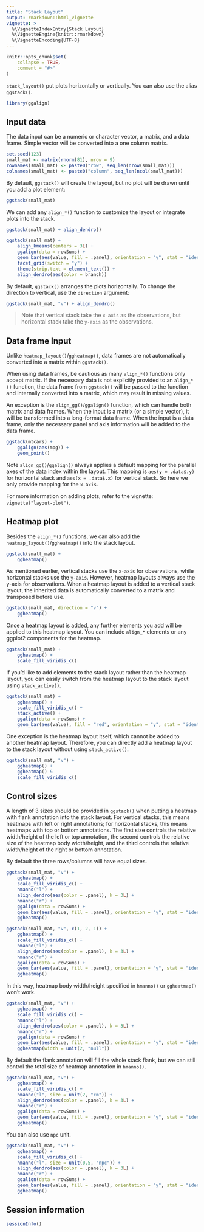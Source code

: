 ```yaml
---
title: "Stack Layout"
output: rmarkdown::html_vignette
vignette: >
  %\VignetteIndexEntry{Stack Layout}
  %\VignetteEngine{knitr::rmarkdown}
  %\VignetteEncoding{UTF-8}
---
```


```r
knitr::opts_chunk$set(
    collapse = TRUE,
    comment = "#>"
)
```

`stack_layout()` put plots horizontally or vertically. You can also use the
alias `ggstack()`.

```r
library(ggalign)
```

## Input data 
The data input can be a numeric or character vector, a matrix, and a data frame.
Simple vector will be converted into a one column matrix.

```r
set.seed(123)
small_mat <- matrix(rnorm(81), nrow = 9)
rownames(small_mat) <- paste0("row", seq_len(nrow(small_mat)))
colnames(small_mat) <- paste0("column", seq_len(ncol(small_mat)))
```

By default, `ggstack()` will create the layout, but no plot will be drawn until
you add a plot element:
```r
ggstack(small_mat)
```

We can add any `align_*()` function to customize the layout or integrate plots
into the stack. 
```r
ggstack(small_mat) + align_dendro()
```

```r
ggstack(small_mat) +
    align_kmeans(centers = 3L) +
    ggalign(data = rowSums) +
    geom_bar(aes(value, fill = .panel), orientation = "y", stat = "identity") +
    facet_grid(switch = "y") +
    theme(strip.text = element_text()) +
    align_dendro(aes(color = branch))
```

By default, `ggstack()` arranges the plots horizontally. To change the direction
to vertical, use the `direction` argument: 
```r
ggstack(small_mat, "v") + align_dendro()
```

>Note that vertical stack take the `x-axis` as the observations, but horizontal
stack take the `y-axis` as the observations.

## Data frame Input
Unlike `heatmap_layout()`/`ggheatmap()`, data frames are not automatically
converted into a matrix within `ggstack()`.

When using data frames, be cautious as many `align_*()` functions only accept
matrix. If the necessary data is not explicitly provided to an `align_*()`
function, the data frame from `ggstack()` will be passed to the function and
internally converted into a matrix, which may result in missing values. 

An exception is the `align_gg()`/`ggalign()` function, which can handle both
matrix and data frames. When the input is a matrix (or a simple vector), it will
be transformed into a long-format data frame. When the input is a data frame,
only the necessary panel and axis information will be added to the data frame.

```r
ggstack(mtcars) +
    ggalign(aes(mpg)) +
    geom_point()
```

Note `align_gg()`/`ggalign()` always applies a default mapping for the parallel
axes of the data index within the layout. This mapping is `aes(y = .data$.y)`
for horizontal stack and `aes(x = .data$.x)` for vertical stack. So here we only
provide mapping for the `x-axis`.

For more information on adding plots, refer to the vignette:
`vignette("layout-plot")`.

## Heatmap plot
Besides the `align_*()` functions, we can also add the
`heatmap_layout()`/`ggheatmap()` into the stack layout.

```r
ggstack(small_mat) +
    ggheatmap()
```

As mentioned earlier, vertical stacks use the `x-axis` for observations, while
horizontal stacks use the `y-axis`. However, heatmap layouts always use the y-axis
for observations. When a heatmap layout is added to a vertical stack layout, the
inherited data is automatically converted to a matrix and transposed before use. 
```r
ggstack(small_mat, direction = "v") +
    ggheatmap()
```

Once a heatmap layout is added, any further elements you add will be applied to
this heatmap layout. You can include `align_*` elements or any ggplot2
components for the heatmap. 

```r
ggstack(small_mat) +
    ggheatmap() +
    scale_fill_viridis_c()
```

If you'd like to add elements to the stack layout rather than the heatmap
layout, you can easily switch from the heatmap layout to the stack layout using
`stack_active()`. 
```r
ggstack(small_mat) +
    ggheatmap() +
    scale_fill_viridis_c() +
    stack_active() +
    ggalign(data = rowSums) +
    geom_bar(aes(value), fill = "red", orientation = "y", stat = "identity")
```

One exception is the heatmap layout itself, which cannot be added to another
heatmap layout. Therefore, you can directly add a heatmap layout to the stack
layout without using `stack_active()`. 
```r
ggstack(small_mat, "v") +
    ggheatmap() +
    ggheatmap() &
    scale_fill_viridis_c()
```

## Control sizes
A length of 3 sizes should be provided in `ggstack()` when putting a heatmap
with flank annotation into the stack layout. For vertical stacks, this means
heatmaps with left or right annotations; for horizontal stacks, this means
heatmaps with top or bottom annotations. The first size controls the relative
width/height of the left or top annotation, the second controls the relative
size of the heatmap body width/height, and the third controls the relative
width/height of the right or bottom annotation. 

By default the three rows/columns will have equal sizes.
```r
ggstack(small_mat, "v") +
    ggheatmap() +
    scale_fill_viridis_c() +
    hmanno("l") +
    align_dendro(aes(color = .panel), k = 3L) +
    hmanno("r") +
    ggalign(data = rowSums) +
    geom_bar(aes(value, fill = .panel), orientation = "y", stat = "identity") +
    ggheatmap()
```

```r
ggstack(small_mat, "v", c(1, 2, 1)) +
    ggheatmap() +
    scale_fill_viridis_c() +
    hmanno("l") +
    align_dendro(aes(color = .panel), k = 3L) +
    hmanno("r") +
    ggalign(data = rowSums) +
    geom_bar(aes(value, fill = .panel), orientation = "y", stat = "identity") +
    ggheatmap()
```

In this way, heatmap body width/height specified in `hmanno()` or `ggheatmap()`
won't work.
```r
ggstack(small_mat, "v") +
    ggheatmap() +
    scale_fill_viridis_c() +
    hmanno("l") +
    align_dendro(aes(color = .panel), k = 3L) +
    hmanno("r") +
    ggalign(data = rowSums) +
    geom_bar(aes(value, fill = .panel), orientation = "y", stat = "identity") +
    ggheatmap(width = unit(2, "null"))
```

By default the flank annotation will fill the whole stack flank, but we can
still control the total size of heatmap annotation in `hmanno()`. 
```r
ggstack(small_mat, "v") +
    ggheatmap() +
    scale_fill_viridis_c() +
    hmanno("l", size = unit(2, "cm")) +
    align_dendro(aes(color = .panel), k = 3L) +
    hmanno("r") +
    ggalign(data = rowSums) +
    geom_bar(aes(value, fill = .panel), orientation = "y", stat = "identity") +
    ggheatmap()
```

You can also use `npc` unit.
```r
ggstack(small_mat, "v") +
    ggheatmap() +
    scale_fill_viridis_c() +
    hmanno("l", size = unit(0.5, "npc")) +
    align_dendro(aes(color = .panel), k = 3L) +
    hmanno("r") +
    ggalign(data = rowSums) +
    geom_bar(aes(value, fill = .panel), orientation = "y", stat = "identity") +
    ggheatmap()
```

## Session information
```r
sessionInfo()
```
